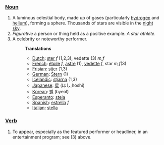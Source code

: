 ===[[Noun]]===
#A luminous celestial body, made up of gases (particularly [[hydrogen]] and [[helium]]), forming a sphere. Thousands of stars are visible in the [[night]] [[sky]].
#''Figurative'' a person or thing held as a positive example. ''A star athlete''.
#A celebrity or noteworthy performer.
#:'''Translations'''
#:*[[Dutch]]: [[ster]] ''f'' (1,2,3), vedette (3) ''m,f''
#:*[[French]]: [[étoile]] ''f'', [[astre]] (1), [[vedette]] ''f'', star ''m,f''(3)
#:*[[Frisian]]: [[stjer]] (1,3)
#:*[[German]]: [[Stern]] (1)
#:*[[Icelandic]]: [[stjarna]] (1,3)
#:*[[Japanese]]: [[星]] (ほし;hoshi)
#:*[[Korean]]: [[별]] (byeol)
#:*[[Esperanto]]: [[stela]]
#:*[[Spanish]]: [[estrella]] ''f''
#:*[[Italian]]: [[stella]]

===[[Verb]]===
# To appear, especially as the featured performer or headliner, in an entertainment program; see (3) above.